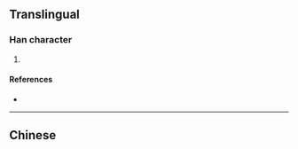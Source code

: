 {{also|松}}
{{character info/new}}
==Translingual==

===Han character===
{{Han char|rn=75|rad=木|as=04|sn=8|four=|canj=CID|ids=⿱公木}}

# {{defn|Han|sort=木04}}

====References====
* {{Han ref|kx=0514.160|dkj=14517|dj=0902.010|hdz=21173.060|uh=6780|ud=26496}}

----

==Chinese==
{{zh-see|松|v}}